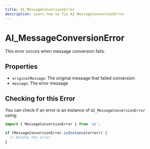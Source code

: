 ```yaml
---
title: AI_MessageConversionError
description: Learn how to fix AI_MessageConversionError
---
```


# AI_MessageConversionError

This error occurs when message conversion fails.

## Properties

- `originalMessage`: The original message that failed conversion
- `message`: The error message

## Checking for this Error

You can check if an error is an instance of `AI_MessageConversionError` using:

```typescript
import { MessageConversionError } from 'ai';

if (MessageConversionError.isInstance(error)) {
  // Handle the error
}
```
